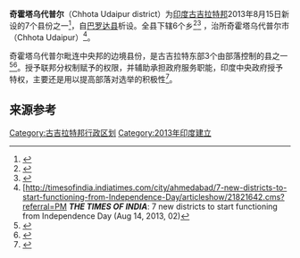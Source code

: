 '''奇霍塔乌代普尔'''（Chhota Udaipur district）为[[印度|印度]][[古吉拉特邦|古吉拉特邦]]2013年8月15日新设的7个县份之一<ref>{{Cite web |url=http://deshgujarat.com/2013/08/13/maps-of-gujarats-new-7-districts-and-changes-in-existing-districts/ |title=Map of Gujarat with new districts in existence, In total 33 districts now |accessdate=2014-09-19 |archive-date=2013-08-16 |archive-url=https://web.archive.org/web/20130816151212/http://deshgujarat.com/2013/08/13/maps-of-gujarats-new-7-districts-and-changes-in-existing-districts/ |dead-url=no }}</ref>，自[[巴罗达县|巴罗达县]]析设。全县下辖6个乡<ref>{{cite news|title=Process to set up Chhota Udepur district begins|url=http://articles.timesofindia.indiatimes.com/2013-02-09/vadodara/37007250_1_chhota-udepur-new-taluka-new-district|accessdate=23 February 2013|newspaper=Times of India|date=9 February 2013|archive-date=2013-09-21|archive-url=https://web.archive.org/web/20130921053313/http://articles.timesofindia.indiatimes.com/2013-02-09/vadodara/37007250_1_chhota-udepur-new-taluka-new-district|dead-url=yes}}</ref><ref>{{cite news|title=Bandh to protest Chhota Udepur as headquarters peaceful|url=http://www.indianexpress.com/news/bandh-to-protest-chhota-udepur-as-headquarters-peaceful/1156434/|accessdate=20 September 2013|newspaper=The Indian Express|date=17 August 2013}}</ref> ，治所奇霍塔乌代普尔市（Chhota Udaipur）<ref>[http://timesofindia.indiatimes.com/city/ahmedabad/7-new-districts-to-start-functioning-from-Independence-Day/articleshow/21821642.cms?referral=PM {{Wayback|url=http://timesofindia.indiatimes.com/city/ahmedabad/7-new-districts-to-start-functioning-from-Independence-Day/articleshow/21821642.cms?referral=PM |date=20140927082836 }} '''''THE TIMES OF INDIA''''': 7 new districts to start functioning from Independence Day  (Aug 14, 2013, 02)</ref>。

奇霍塔乌代普尔毗连中央邦的边境县份，是古吉拉特东部3个由部落控制的县之一<ref>{{cite news|title=Narendra Modi announces new tribal district to clear his ‘debt’|url=http://www.indianexpress.com/news/narendra-modi-announces-new-tribal-district-to-clear-his--debt-/1000931/0|accessdate=23 February 2013|newspaper=The Indian Express|date=Stemberep 11, 2012}}</ref><ref>{{cite news|title=Chhota Udepur is Gujarat’s 28th dist|url=http://www.dnaindia.com/india/report_chhota-udepur-is-gujarats-28th-dist_1739533|accessdate=23 February 2013|newspaper=DNA|date=September 11, 2012}}</ref>。授予联邦分权制赋予的权限，并辅助承担政府服务职能，印度中央政府授予特权，主要还是用以提高部落对选举的积极性<ref>{{cite news|title=Gujarat CM announces Chhota Udepur district|url=http://www.dailypioneer.com/nation/93650-gujarat-cm-announces-chhota-udepur-district.html|accessdate=23 February 2013|newspaper=The Pioneer|date=10 September 2012|archive-date=2017-11-03|archive-url=https://web.archive.org/web/20171103082559/http://www.dailypioneer.com/nation/93650-gujarat-cm-announces-chhota-udepur-district.html|dead-url=yes}}</ref>。

== 来源参考 ==
{{Reflist}}

[[Category:古吉拉特邦行政区划|Category:古吉拉特邦行政区划]]
[[Category:2013年印度建立|Category:2013年印度建立]]
{{Gujarat}}
